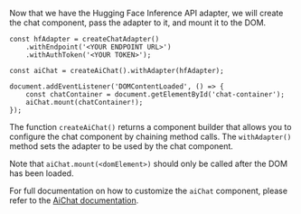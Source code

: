 Now that we have the Hugging Face Inference API adapter, we will create the chat component, pass the adapter to it,
and mount it to the DOM.

```tsx
const hfAdapter = createChatAdapter()
    .withEndpoint('<YOUR ENDPOINT URL>')
    .withAuthToken('<YOUR TOKEN>');

const aiChat = createAiChat().withAdapter(hfAdapter);

document.addEventListener('DOMContentLoaded', () => {
    const chatContainer = document.getElementById('chat-container');
    aiChat.mount(chatContainer!);
});
```

The function `createAiChat()` returns a component builder that allows you to configure the chat component
by chaining method calls. The `withAdapter()` method sets the adapter to be used by the chat component.

Note that `aiChat.mount(<domElement>)` should only be called after the DOM has been loaded.

For full documentation on how to customize the `aiChat` component, please refer to the [AiChat documentation](/api/ui/ai-chat).
